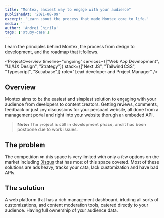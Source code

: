 ```yaml
---
title: "Montex, easiest way to engage with your audience"
publishedAt: '2021-08-09'
excerpt: 'Learn about the process that made Montex come to life.'
media: ''
author: 'Andrei Chirila'
tags: ['study-case']
---
```


<LiveLinks
  liveDemoURL="https://montex.chirila.dev/"
  sourceCodeURL="https://github.com/Kerosz/montex"
/>

Learn the principles behind Montex, the process from design to development, and the roadmap that it follows.

<ProjectOverview 
  timeline="ongoing"
  services={["Web App Development", "UI/UX Design", "Strategy"]}
  stack={["Next JS", "Tailwind CSS", "Typescript", "Supabase"]}
  role="Lead developer and Project Manager"
/>

## Overview

Montex aims to be the easiest and simplest solution to engaging with your audience from developers to content creators. Getting reviews, comments, feedback or just any discussions for your persoanl website, all done from a management portal and right into your website thorugh an embeded API.

> **Note:** The project is still in development phase, and it has been postpone due to work issues.

## The problem

The competition on this space is very limited with only a few options on the market including [Disqus](https://disqus.com/) that has most of this space covered. Most of these solutions are ads heavy, tracks your data, lack customization and have bad APIs.

## The solution

A web platform that has a rich management dashboard, inluding all sorts of customizations, and content moderation tools, catered directly to your audience. Having full ownership of your audience data.